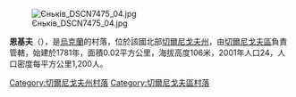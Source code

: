 [[Image:Єньків_DSCN7475_04.jpg|right]]

{{coord|51|28|34|N|31|22|23|E|scale:100000|display=title}}

'''恩基夫'''（{{lang-uk|Єньків}}），是[[烏克蘭|烏克蘭]]的村落，位於該國北部[[切爾尼戈夫州|切爾尼戈夫州]]，由[[切爾尼戈夫區|切爾尼戈夫區]]負責管轄，始建於1781年，面積0.02平方公里，海拔高度106米，2001年人口24，人口密度每平方公里1,200人。

[[Category:切爾尼戈夫州村落|Category:切爾尼戈夫州村落]]
[[Category:切爾尼戈夫區村落|Category:切爾尼戈夫區村落]]


{{Chernihiv-geo-stub}}